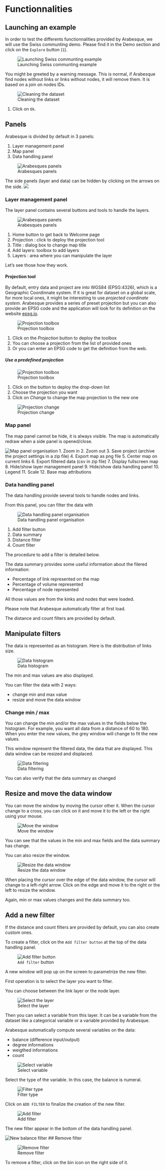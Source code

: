 # Functionnalities

## Launching an example

In order to test the differents functionnalities provided by Arabesque, we will use the Swiss communting demo. 
Please find it in the Demo section and  click on the `Explore` button (`1`).

![Launching Swiss communting example](images/functions/01_functions_launch_swiss_example.png)


You might be greeted by a warning message. This is normal, if Arabesque find nodes
without links or links without nodes, it will remove them. It is based on a 
join on nodes IDs.

![Cleaning the dataset](images/functions/02_functions_swiss_example_warning.png)

1. Click on `Ok`.

## Panels

Arabesque is divided by default in 3 panels:

1. Layer management panel
2. Map panel
3. Data handling panel


![Arabesques panels](images/functions/03_functions_swiss_example_main_window.png)

The side panels (layer and data) can be hidden by clicking on the arrows on the side. ![](images/functions/00_panels_arrow.png)

### Layer management panel

The layer panel contains several buttons and tools to handle the layers.

![Arabesques panels](images/functions/04_functions_swiss_example_layer_panel.png)


1. Home button to get back to Welcome page
2. Projection : click to deploy the projection tool
3. Title : dialog box to change map title
4. Add layers: toolbox to add layers
5. Layers : area where you can manipulate the layer

Let's see those how they work.

#### Projection tool

By default, entry data and project are into WGS84 (EPSG:4326), which is a Geographic Coordinnate system.
If it is great for dataset on a global scale, for more local ones, it might be
interesting to use *projected coordinate system*.
Arabesque provides a series of preset projection but you can also provide an 
EPSG code and the application will look for its definition on the website [epsg.io](https://epsg.io).


![Projection toolbox](images/functions/05_functions_swiss_example_projection_tool.png)

1. Click on the *Projection* button to deploy the toolbox
2. You can choose a projection from the list of provided ones
3. Or you can enter an EPSG code to get the definition from the web.

##### Use a predefined projection

![Projection toolbox](images/functions/05_functions_swiss_example_projection_tool.png)

1. Click on the button to deploy the drop-down list
2. Choose the projection you want
3. Click on *Change* to change the map projection to the new one

![Projection change](images/functions/07_functions_swiss_example_projection_change.png)

### Map panel

The map panel cannot be hide, it is always visible.
The map is automatically redraw when a side panel is opened/close.

![Map panel organisation](images/functions/map_panel/functions_map_panel_general_view.png)
1. Zoom in
2. Zoom out
3. Save project (archive the project settings in a zip file)
4. Export map as png file
5. Center map on current links
6. Export filtered data (csv in zip file)
7. Display fullscreen map
8. Hide/show layer management panel
9. Hide/show data handling panel
10. Legend
11. Scale
12. Base map attributions

### Data handling panel

The data handling provide several tools to handle nodes and links.

From this panel, you can filter the data with 

![Data handling panel organisation](images/functions/data_panel/01_data_panel_organisation.png)


1. Add filter button
2. Data summary
3. Distance filter
4. Count filter

The procedure to add a filter is detailed below.

The data summary provides some useful information about the filered information:

- Percentage of link represented on the map
- Percentage of volume represented
- Percentage of node represented

All those values are from the kinks and nodes that were loaded.

Please note that Arabesque automatically filter at first load.

The distance and count filters are provided by default.

## Manipulate filters

The data is represented as an histogram.
Here is the distribution of links size.

![Data histogram](images/functions/data_panel/03_data_panel_filter_histogram.png)

The min and max values are also displayed.

You can filter the data with 2 ways:

- change min and max value
- resize and move the data window

### Change min / max

You can change the min and/or the max values in the fields below the histogram.
For example, you want all data from a distance of 60 to 180.
When you enter the new values, the grey window will change to fit the new values.

This window represent the filtered data, the data that are displayed.
This data window can be resized and displaced.

![Data filtering](images/functions/data_panel/04_data_panel_filter_min_max.png)

You can also verify that the data summary as changed

## Resize and move the data window

You can move the window by moving the cursor other it. 
When the cursor change to a cross, you can click on it and move it to the left or the right using your mouse.

![Move the window](images/functions/data_panel/05_data_panel_filter_move_window.png)

You can see that the values in the min and max fields and the data summary has change.

You can also resize the window.

![Resize the data window](images/functions/data_panel/06_data_panel_filter_resize_window.png)


When placing the cursor over the edge of the data window, the cursor will change to a left-right arrow.
Click on the edge and move it to the right or the left to resize the window.

Again, min or max values changes and the data summary too. 

## Add a new filter

If the distance and count filters are provided by default, you can also create custom ones.


To create a filter, click on the `Add filter button` at the top of the data handling panel.

![`Add filter` button](images/functions/data_panel/07_data_panel_add_filter.png)

A new window will pop up on the screen to parametrize the new filter.

First operation is to select the layer you want to filter.

You can choose between the link layer or the node layer.

![Select the layer](images/functions/data_panel/08_data_panel_add_filter_select_layer.png)

Then you can select a variable from this layer.
It can be a variable from the dataset like a categorical variable or a variable provided by Arabesque.

Arabesque automatically compute several variables on the data:

- balance (difference input/output)
- degree informations
- weigthed informations
- count


![Select variable](images/functions/data_panel/09_data_panel_add_filter_select_variable.png)

Select the type of the variable.
In this case, the balance is numeral.

![Filter type](images/functions/data_panel/10_data_panel_add_filter_select_type.png)

Click on `ADD FILTER` to finalize the creation of the new filter.

![Add filter](images/functions/data_panel/11_data_panel_add_filter_button.png)


The new filter appear in the bottom of the data handling panel.

![New balance filter](images/functions/data_panel/12_data_panel_new_filter.png)
## Remove filter

![Remove filter](images/functions/data_panel/02_data_panel_remove_filter.png)

To remove a filter, click on the bin icon on the right side of it.